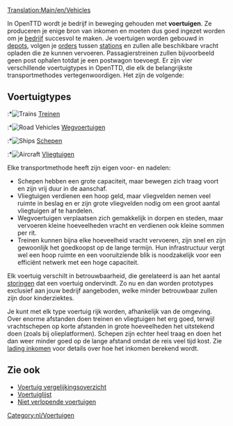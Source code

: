 [[Translation:Main/en/Vehicles]]{{en/-}}{{nl/Inhoudsopgave}}

In OpenTTD wordt je bedrijf in beweging gehouden met '''voertuigen'''. Ze produceren je enige bron van inkomen en moeten dus goed ingezet worden om je [[Main/nl/Bedrijf|bedrijf]] succesvol te maken. Je voertuigen worden gebouwd in [[Main/nl/Depots|depots]], volgen je [[Main/nl/Orders|orders]] tussen [[Main/nl/Stations|stations]] en zullen alle beschikbare vracht opladen die ze kunnen vervoeren. Passagierstreinen zullen bijvoorbeeld geen post ophalen totdat je een postwagon toevoegt. Er zijn vier verschillende voertuigtypes in OpenTTD, die elk de belangrijkste transportmethodes vertegenwoordigen. Het zijn de volgende:

== Voertuigtypes ==
:*[[File:en/manual html m16a497ce.png|Trains]] [[Main/nl/Treinen|Treinen]]
:*[[File:en/manual html m3518e48c.png|Road Vehicles]] [[Main/nl/Wegvoertuigen|Wegvoertuigen]]
:*[[File:en/manual html 53123a33.png|Ships]] [[Main/nl/Schepen|Schepen]]
:*[[File:en/manual html 442702e6.png|Aircraft]] [[Main/nl/Vliegtuigen|Vliegtuigen]]

Elke transportmethode heeft zijn eigen voor- en nadelen:
*Schepen hebben een grote capaciteit, maar bewegen zich traag voort en zijn vrij duur in de aanschaf.
*Vliegtuigen verdienen een hoop geld, maar vliegvelden nemen veel ruimte in beslag en er zijn grote vliegvelden nodig om een groot aantal vliegtuigen af te handelen.
*Wegvoertuigen verplaatsen zich gemakkelijk in dorpen en steden, maar vervoeren kleine hoeveelheden vracht en verdienen ook kleine sommen per rit.
*Treinen kunnen bijna elke hoeveelheid vracht vervoeren, zijn snel en zijn gewoonlijk het goedkoopst op de lange termijn. Hun infrastructuur vergt wel een hoop ruimte en een vooruitziende blik is noodzakelijk voor een efficiënt netwerk met een hoge capaciteit.

Elk voertuig verschilt in betrouwbaarheid, die gerelateerd is aan het aantal [[Main/nl/defecten|storingen]] dat een voertuig ondervindt. Zo nu en dan worden prototypes exclusief aan jouw bedrijf aangeboden, welke minder betrouwbaar zullen zijn door kinderziektes.

Je kunt met elk type voertuig rijk worden, afhankelijk van de omgeving. Over enorme afstanden doen treinen en vliegtuigen het erg goed, terwijl vrachtschepen op korte afstanden in grote hoeveelheden het uitstekend doen (zoals bij olieplatformen). Schepen zijn echter heel traag en doen het dan weer minder goed op de lange afstand omdat de reis veel tijd kost. Zie [[Main/nl/Vrachtinkomsten|lading inkomen]] voor details over hoe het inkomen berekend wordt.

==Zie ook==
*[[Main/nl/Voertuigenvergelijkingstabel|Voertuig vergelijkingsoverzicht]]
*[[Main/nl/Voertuiglijst|Voertuiglijst]]
*[[Main/en/Never expire vehicles|Niet verlopende voertuigen]]
[[Category:nl/Voertuigen]]